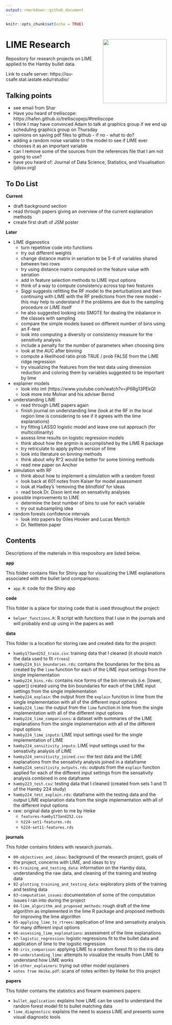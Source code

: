 ```yaml
---
output: rmarkdown::github_document
---
```


```r
knitr::opts_chunk$set(echo = TRUE)
```

# LIME Research <img align="right" height="200" src="./figures/lime.png">

Repository for research projects on LIME applied to the Hamby bullet data. 

Link to csafe server: https://isu-csafe.stat.iastate.edu/rstudio/

## Talking points

- see email from Shar
- Have you heard of trelliscope: https://hafen.github.io/trelliscopejs/#trelliscope
- I think I may have convinced Adam to talk at graphics group if we end up scheduling graphics group on Thursday
- opinions on saving pdf files to github - if no - what to do?
- adding a random noise variable to the model to see if LIME ever chooses it as an important variable
- can I remove some of the sources from the references file that I am not going to use?
- have you heard of: Journal of Data Science, Statistics, and Visualisation (jdssv.org)

## To Do List

**Current**

- draft background section
- read through papers giving an overview of the current explanation methods
- create first draft of JSM poster

**Later**

- LIME diganostics  
    - turn repetitive code into functions
    - try out different weights
    - change distance matrix in seriation to be 5-# of variables shared between two rows
    - try using distance matrix computed on the feature value with seriation
    - add in feature selection methods to LIME input options
    - think of a way to compute consistency across top two features
    - Siggi suggests refitting the RF model to the perturbations and then continuing with LIME with the RF predictions from the new model - this may help to understand if the problems are due to the sampling procedure or LIME itself
    - he also suggested looking into SMOTE for dealing the inbalance in the classes with sampling
    - compare the simple models based on different number of bins using an F-test
    - look into computing a diversity or consistency measure for the sensitivity analysis
    - include a penalty for the number of parameters when choosing bins
    - look at the AUC after binning
    - compute a likelihood ratio prob TRUE / prob FALSE from the LIME ridge regression
    - try visualizing the features from the test data using dimension reduction and
  coloring them by variables suggested to be important by lime
- explainer models
    - look into iml (https://www.youtube.com/watch?v=jP6Rg13PEkQ)
    - look more into Molnar and his adviser Bernd
- understanding LIME
    - read through LIME papers again
    - finish journal on understanding lime (look at the RF in the local region lime is considering to see if it agrees with the lime explanations)
    - try fitting LASSO logistic model and leave one out approach (for multicollinarity)
    - assess lime results on logistic regression models
    - think about how the argmin is accomplished by the LIME R package
    - try retriculate to apply python version of lime
    - look into literature on binning methods
    - think about why R^2 would be better for some binning methods
    - read new paper on Anchor
- simulation with RF
    - think about how to implement a simulation with a random forest
    - look back at 601 notes from Kaiser for model assessment
    - look at Hadley's 'removing the blindfold' for ideas
    - read book Dr. Dixon lent me on sensativity analyses
- possible improvements to LIME
    - determine the best number of bins to use for each variable
    - try out subsampling idea
- random forests confidence intervals
    - look into papers by Giles Hooker and Lucas Mentch
    - Dr. Nettleton paper




## Contents

Descriptions of the materials in this respository are listed below.

**app**

This folder contains files for Shiny app for visualizing the LIME explanations associated with the bullet land comparisons: 

- `app.R`: code for the Shiny app

**code**

This folder is a place for storing code that is used throughout the project:

- `helper_functions.R`: R script with functions that I use in the journals and will probably end up using in the papers as well

**data**

This folder is a location for storing raw and created data for the project:

- `hamby173and252_train.csv`: training data that I cleaned (it should match the data used to fit `rtrees`)
- `hamby224_bin_boundaries.rds`: contains the boundaries for the bins as created by the `lime` function for each of the LIME input settings from the single implementation 
- `hamby224_bins.rds`: contains nice forms of the bin intervals (i.e. [lower, upper)) created using the bin boundaries for each of the LIME input settings from the single implementation 
- `hamby224_explain`: the output from the `explain` function in lime from the single implementation with all of the different input options
- `hamby224_lime`: the output from the `lime` function in lime from the single implementation with all of the different input options
- `hamby224_lime_comparisons`: a dataset with summaries of the LIME explanations from the single implementation with all of the different input options
- `hamby224_lime_inputs`: LIME input settings used for the single implementation of LIME
- `hamby224_sensitivity_inputs`: LIME input settings used for the sensativity analysis of LIME
- `hamby224_sensitivity_joined.csv`: the test data and the LIME explanations from the sensativty analysis joined in a dataframe
- `hamby224_sensitivity_outputs.rds`: outputs from the `explain` function applied for each of the different input settings from the sensativity analysis combined in one dataframe
- `hamby223_test.csv`: testing data that I cleaned (created from sets 1 and 11 of the Hamby 224 study)
- `hamby224_test_explain.rds`: dataframe with the testing data and the output LIME explanation data from the single implementation with all of the different input options
- raw: original data given to me by Heike
    - `features-hamby173and252.csv`
    - `h224-set1-features.rds`
    - `h224-set11-features.rds`
  
**journals**

This folder contains folders with research journals.

- `00-objectives_and_ideas`: background of the research project, goals of the project, concerns with LIME, and ideas to try
- `01-training_and_testing_data`: information on the Hamby data, understanding the raw data, and cleaning of the training and testing data
- `02-plotting_training_and_testing_data`: exploratory plots of the training and testing data
- `03-computation_issues`: documentation of some of the computation issues I ran into during the project
- `04-lime_algorithm_and_proposed_methods`: rough draft of the lime algorithm as implemented in the lime R package and proposed methods for improving the lime algorithm
- `05-applying_lime_to_rtrees`: application of lime and sensativity analysis for many different input options
- `06-assessing_lime_explanations`: assessment of the lime explanations
- `07-logistic_regression`: logistic regressions fit to the bullet data and application of lime to the logistic regression
- `08-iris_comparison`: applying LIME to a random forest fit to the iris data
- `09-understanding_lime`: attempts to visualize the results from LIME to understand how LIME works
- `10-other_explainers`: trying out other model explainers
- `notes from Heike.pdf`: scans of notes written by Heike for this project

**papers**

This folder contains the statistics and firearm examiners papers: 

- `bullet_application`: explains how LIME can be used to understand the random forest model fit to bullet matching data
- `lime_diagnostics`: explains the need to assess LIME and presents some visual diagnostic tools